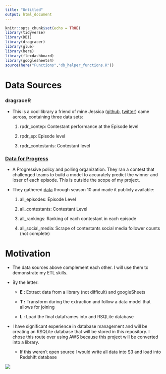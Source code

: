 ```yaml
---
title: "Untitled"
output: html_document
---
```


```r
knitr::opts_chunk$set(echo = TRUE)
library(tidyverse)
library(DBI)
library(dragracer)
library(glue)
library(here)
library(flexdashboard)
library(googlesheets4)
source(here("Functions","db_helper_functions.R"))
```

# Data Sources

### dragraceR

-   This is a cool library a friend of mine Jessica ([github](https://github.com/jalavery), [twitter](https://twitter.com/jessicalavs)) came across, containing three data sets:

    1.  rpdr_contep: Contestant performance at the Episode level

    2.   rpdr_ep: Episode level

    3.  rpdr_contestants: Contestant level

### [Data for Progress](https://www.dataforprogress.org/) 

-   A Progressive policy and polling organization. They ran a contest that challenged teams to build a model to accurately predict the winner and loser of each episode. This is outside the scope of my project.

-   They gathered [data](https://docs.google.com/spreadsheets/d/1Sotvl3o7J_ckKUg5sRiZTqNQn3hPqhepBSeOpMTK15Q/edit#gid=228427306) through season 10 and made it publicly available:

    1.  all_episodes: Episode Level

    2.  all_contestants: Contestant Level

    3.  all_rankings: Ranking of each contestant in each episode

    4.  all_social_media: Scrape of contestants social media follower counts (not complete)

# Motivation

-   The data sources above complement each other. I will use them to demonstrate my ETL skills.

-   By the letter:

    -   **E :** Extract data from a library (not difficult) and googleSheets

    -   **T :** Transform during the extraction and follow a data model that allows for joining

    -   **L :** Load the final dataframes into and RSQLite database

-   I have significant experience in database management and will be creating an RSQLite database that will be stored in this repository. I chose this route over using AWS because this project will be converted into a library.

    -   If this weren't open source I would write all data into S3 and load into Redshift database

![](https://64.media.tumblr.com/d016d4a5a6ca854cc186bcc1fe70c0e9/db754f152e7389c3-9b/s500x750/f7dbb99134b1dfa6e475c290dcb61202e1b4c5f1.gifv)
